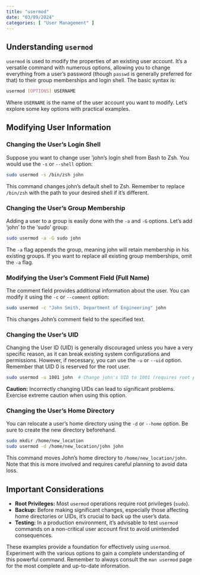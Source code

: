 ```yaml
---
title: "usermod"
date: "03/09/2024"
categories: [ "User Management" ]
---
```

## Understanding `usermod`

`usermod` is used to modify the properties of an existing user account.  It's a versatile command with numerous options, allowing you to change everything from a user's password (though `passwd` is generally preferred for that) to their group memberships and login shell.  The basic syntax is:

```bash
usermod [OPTIONS] USERNAME
```

Where `USERNAME` is the name of the user account you want to modify.  Let's explore some key options with practical examples.


## Modifying User Information

### Changing the User's Login Shell

Suppose you want to change user 'john's login shell from Bash to Zsh.  You would use the `-s` or `--shell` option:

```bash
sudo usermod -s /bin/zsh john
```

This command changes john's default shell to Zsh.  Remember to replace `/bin/zsh` with the path to your desired shell if it's different.


### Changing the User's Group Membership

Adding a user to a group is easily done with the `-a` and `-G` options. Let's add 'john' to the 'sudo' group:

```bash
sudo usermod -a -G sudo john
```

The `-a` flag appends the group, meaning john will retain membership in his existing groups.  If you want to replace all existing group memberships, omit the `-a` flag.


### Modifying the User's Comment Field (Full Name)

The comment field provides additional information about the user. You can modify it using the `-c` or `--comment` option:

```bash
sudo usermod -c "John Smith, Department of Engineering" john
```

This changes John's comment field to the specified text.


### Changing the User's UID

Changing the User ID (UID) is generally discouraged unless you have a very specific reason, as it can break existing system configurations and permissions. However, if necessary, you can use the `-u` or `--uid` option.  Remember that UID 0 is reserved for the root user.

```bash
sudo usermod -u 1001 john  # Change john's UID to 1001 (requires root privileges)
```

**Caution:** Incorrectly changing UIDs can lead to significant problems. Exercise extreme caution when using this option.


### Changing the User's Home Directory

You can relocate a user's home directory using the `-d` or `--home` option. Be sure to create the new directory beforehand.


```bash
sudo mkdir /home/new_location
sudo usermod -d /home/new_location/john john
```

This command moves John's home directory to `/home/new_location/john`.  Note that this is more involved and requires careful planning to avoid data loss.


##  Important Considerations

* **Root Privileges:** Most `usermod` operations require root privileges (`sudo`).
* **Backup:** Before making significant changes, especially those affecting home directories or UIDs, it's crucial to back up the user's data.
* **Testing:** In a production environment, it's advisable to test `usermod` commands on a non-critical user account first to avoid unintended consequences.


These examples provide a foundation for effectively using `usermod`.  Experiment with the various options to gain a complete understanding of this powerful command. Remember to always consult the `man usermod` page for the most complete and up-to-date information.

